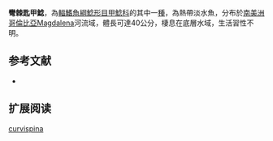 {{Speciesbox
| name = 彎棘匙甲鯰
| image = 
| image_width = 250px
| image_caption = 
| status = NE
| status_system = IUCN3.1
| genus = Spatuloricaria
| species = curvispina
| authority = [[Dahl|Dahl]], 1942
| synonyms = *''Loricaria curvispina'' ,Dahl, 1942 
}}

'''彎棘匙甲鯰'''，為[[輻鰭魚綱|輻鰭魚綱]][[鯰形目|鯰形目]][[甲鯰科|甲鯰科]]的其中一[[種|種]]，為熱帶淡水魚，分布於[[南美洲|南美洲]][[哥倫比亞|哥倫比亞]]Magdalena河流域，體長可達40公分，棲息在底層水域，生活習性不明。
==参考文献==
*{{FishBase_species|genus=Spatuloricaria|species=curvispina|year=2014|month=12}}

== 扩展阅读 ==
{{refbegin}}
{{wikispecies-inline|Spatuloricaria curvispina|彎棘匙甲鯰}}
{{refend}}
{{Taxonbar|from=Q6407885}}

[[Category:匙甲鯰屬|curvispina]]